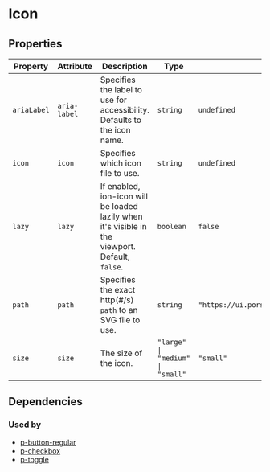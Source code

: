 # Icon



<!-- Auto Generated Below -->


## Properties

| Property    | Attribute    | Description                                                                                     | Type                             | Default                                    |
| ----------- | ------------ | ----------------------------------------------------------------------------------------------- | -------------------------------- | ------------------------------------------ |
| `ariaLabel` | `aria-label` | Specifies the label to use for accessibility. Defaults to the icon name.                        | `string`                         | `undefined`                                |
| `icon`      | `icon`       | Specifies which icon file to use.                                                               | `string`                         | `undefined`                                |
| `lazy`      | `lazy`       | If enabled, ion-icon will be loaded lazily when it's visible in the viewport. Default, `false`. | `boolean`                        | `false`                                    |
| `path`      | `path`       | Specifies the exact http(#/s) `path` to an SVG file to use.                                       | `string`                         | `"https://ui.porsche.com/cdn/0.0.3/icon/"` |
| `size`      | `size`       | The size of the icon.                                                                           | `"large" \| "medium" \| "small"` | `"small"`                                  |


## Dependencies

### Used by

 - [p-button-regular](#/action/button-regular)
 - [p-checkbox](#/form/checkbox)
 - [p-toggle](#/form/toggle)
